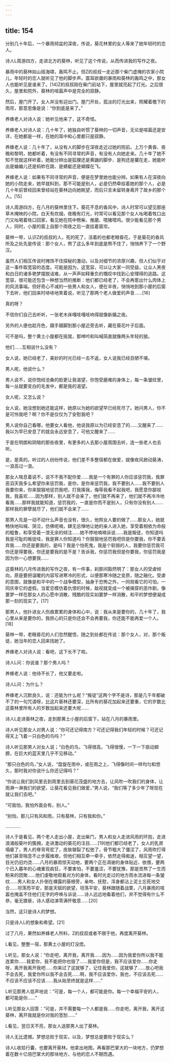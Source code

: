 ```yaml
---
---
---
```

title: 154
---



分别几十年后，一个暴雨倾盆的深夜，传说，葵花林里的女人等来了她年轻时的恋人。

诗人L周游四方，走进北方的葵林，听见了这个传说，从而传进我的写作之夜。

暴雨中的葵林如山摇海啸，轰鸣不止。但Z的叔叔一走近那个柴门虚掩的农家小院儿，年轻时的恋人就听见了他的脚步声。震耳欲聋的暴雨和葵林的轰鸣之中，那女人也能听见是谁来了。[14]Z的叔叔刚在柴门前站下，屋里就亮起了灯光。之后很久，屋里和院外，葵林的喧嚣声中是完全的寂静。

然后，屋门开了。女人并没有迎出门。屋门开处，孤淡的灯光出来，照耀着檐下的雨帘，那意思像是说：“你到底是来了。”

养蜂老人对诗人说：她听见他来了，这不奇怪。

养蜂老人对诗人说：几十年了，她独自听惯了葵林的一切声音，无论是喧嚣还是安详，在她都是一样，在她的耳中和心里都只是寂静。

养蜂老人说：几十年了，从没有人的脚步在深夜走近过她的院前。上万个黄昏、夜晚和黎明，她都听着，有没有不同寻常的声音，有没有人向她走来。几十年了她不知不觉就这样听着，她能分辨出是狐狸还是黄鼬的脚步、是狗还是獾在走，她能听出是蛐蛐儿还是蚂蚱在跳、是蜻蜓还是蝴蝶在飞。

养蜂老人说：如果有不同寻常的声音，便是在梦里她也能分辨。如果有人在深夜向她的小院走来，她早就料到，那不可能是别人，必是仍然牵挂着她的那个人，必是几十年前曾经回来曾经站在葵林边向她眺望，而后只言未留转身离开了故乡的那个人。[15]

诗人周游四方，在八月的葵林里住下。葵花不息的香风中，诗人时常可以望见那座草木掩映的小院，白天有炊烟，夜晚有灯光，时常可以看见那个女人吆喝着牲口出门又吆喝着牲口回家，看见她在院中劈柴、推磨、喂猪喂鸡。很少能看见那个男人，同时，小屋的窗上自那个雨夜之后一直挂着窗帘。

葵林一带，认识Z的叔叔的人，死的死了，活着的也都老眼昏花，于是葵花的香风所及之处先是传说：那个女人，熬了这么多年到底是熬不住了，悄悄养下了一个野汉。

虽然人们相互传说时掩饰不住探秘的激动，以及对细节的浓厚兴趣，但人们似乎对这一事件取宽容的态度。可能是因为，这宽容，可以让大家一同受益，让众人黑夜和白日的诸多艳梦摆脱诘难，从一声声如释重负的慨叹中找到心安理得的逃路。这宽容，很可能还包含一种想当然的推断：他们都已经老了，不会再惹出什么肉体上的风流事端。但好奇心不减的一些男人和女人，便在半夜，悄悄地到那小屋的后窗下去听，他们回来时哧哧地笑着说，听见了那两个老人做爱的声音……[16]

真的呀？

不信你们自己去听听，一张老木床嘎吱嘎吱响得就像新婚之夜。

另外的人便也趁月色，蹑手蹑脚到那小屋近旁去听，藏在葵花叶子后面。

可不是吗，整个黄土小屋都在摇晃，那呻吟和叫喊简直就像两头年轻的狼。

他们……互相说什么没有？

女人说，她已经老了，美妙的时光已经一去不返，女人说我已经丑陋不堪。

男人呢，他说什么？

男人说不，说你饱经沧桑的脸更让我渴望，你饱受磨难的身体上，每一条皱纹里，每一丛就要变白的毛发中，都是我的渴望。

女人呢，又怎么说？

女人说，她没想到她还能这样，她原以为她的欲望早已经死尽了。她问男人，你不是可怜我吧？啊？你不是仅仅为了安慰我吧？

男人说你自己看哪，他要女人看他，他说我原以为已经安息了的……又醒来了……我以为早已安息了的就会永远安息了，可他又醒来了……

于是在明朗和阴暗的那些夜里，有更多的人去那小屋周围去听，连一些老人也去听。

是，是真的。听过的人纷纷传说，他们差不多整宿都在做爱，就像夜风掀动葵涛，一浪高过一浪。

那女人喘息着说不，说不不我不配你爱……我是一个有罪的人你应该惩罚我，我罪恶滔天我多么希望你来惩罚我，是你，是你来惩罚我，我不要别人……我不要别人我要你来，你来狠狠地惩罚我吧，打我揍我，侮辱我看不起我吧，我愿意你鄙视我，我喜欢……因为那样，别人就不会来了，他们就不再来了，他们就不再冷冷地看我……那样我就能知道，惩罚我的，一直是你而不是别人，只有你没有别人……那样我的罪孽就尽了，他们就不会来了……

那男人先是一动不动什么声音也没有，很久，他照女人要的做了……那女人，她就畅快地叫喊、哭泣，仿佛呢喃，肆无忌惮地让她的亲人进入她，享受着相依为命般的粗鲁，和享受着一泄无余的倾注……她不停地喃喃诉说……我是叛徒，你知道吗我是可耻的叛徒哇，我是罪人你知道吗？你狠狠地惩罚我吧但是你要我，你不要丢弃我……你还是要我的，是吗？我是个怕死鬼，我是个软弱的人，我要你惩罚我可你还是得要我，你还是要我的是不是？告诉我，你惩罚我但是你要我，你惩罚我是因为你一心想要我……

这葵林的八月传进我的写作之夜，有一件事，刹那间豁然明了：那女人的受虐倾向，原是要把温暖的内容写进寒冷的形式，以便那寒冷随之变质，随之融化。受虐的意图，就像是和平中的一个战争模型，抽身于恐怖之外，一同观看它的可怕，一同庆幸它的虚假。当爱恋模仿着仇恨的时候，敌视就变成一个被揭穿的恶作剧，像噩梦一样在那女人的心愿中消散，残酷的现实如噩梦一样消散，和平的梦想便凝成那一刻的现实了。[17]

那男人，他扑进女人伤痕累累的身体和心中，说：我从来是要你的，几十年了，我心里从来是要你的，我担心的只是你还会不会再要我，你还能不能再爱一个人。[18]

葵林一带，老眼昏花的人们忽然醒悟，随之到处都在传说：那个女人，对，那个叛徒，她当年的恋人回来找她了。

养蜂老人对诗人说：看吧，这下长不了啦。

诗人L问：你说谁？那个男人吗？

养蜂老人说：他待不长了，他又要走啦。

诗人L问：为什么？

养蜂老人沉默良久，说：还能为什么呢？“叛徒”这两个字不是诗，那是几千年都破不了的一句咒语呀，比这片葵林还要深，比所有的葵花加起来还要重，它的岁数比这葵林里所有人的岁数加起来还要大呢……

诗人L走进葵林之夜，走到那黄土小屋的后窗下，站在八月的暴雨里。

诗人听见那女人对男人说：“你可还记得南方？可还记得我们年轻的时候？可还记得天上飞着一只白色的鸟吗？”

诗人听见那男人对女人说；“白色的鸟，飞得很高，飞得很慢，一下一下扇动翅膀，在巨大的蓝天里几乎不见移动。”

“那只白色的鸟，”女人说，“盘旋在雨中，或在雨之上，飞得像时间一样均匀和悠久，那时我对你说什么你还记得吗？”

“你说让我们到风里去到雨里去到葵花茂盛的地方去，让风吹一吹我们的身体，让雨淋一淋我们的欲望，让葵花看见我们做爱，”男人说，“我们等了多少年了呀现在就让我们去吧。”

“可我怕，我怕外面会有，别人。”

“别怕，那儿只有风和雨，只有葵林，只有我和你。”

…………

诗人于是看见，两个老人走出小屋，走出柴门，男人和女人走进风雨的环抱，走进浪涌般葵叶的簇拥，走进激动的葵花的注目……[19]他们都已经老了，女人的乳房塌瘪了，男人的脊背弯驼了，皮肤皲裂了松弛了，骨节粗大了僵涩了，风雨吹打得他们甚至喘息不止步履维艰，但他们相互牵一牵手，依然走得痴迷，相互望一望，目光仍旧灼烫……八月的暴雨惊天动地，要两个正在凋谢的身体贴近、依偎，要两个已入暮年的心魂重现疯狂，不要害怕，不要羞涩，不要犹豫，那是苦熬了一生而盼来的团聚……他们虔敬地观看对方的身体，看时光走过的地方雨水流进每一条皱纹……男人和女人扑倒在裸露的葵根旁，亲吻、抚慰，浑身都沾上泥土忘死地交合……坦荡而平安，那是天赋的欲望，坦荡平安，葵林跟随着战栗，八月暴雨的喧嚣也掩盖不住他们无字的呼唤与诉说……诗人远远地看着他们，并不觉得有什么不恭，毫无猥亵，诗人感动涕零满怀敬意……[20]

当然，这只是诗人的梦想。

只是诗人L的想象和希望。[21]

过了八月，果然如养蜂老人所料，Z的叔叔或者不限于他，再度离开葵林。

L看见，整整一宿，那黄土小屋的灯没熄。

L听见，那女人说：“你走吧，离开我，离开我……因为……因为我爱你所以我不能连累你……我爱你，我不能把你也毁了……我爱你但是，我不应该爱你……你走呀，离开我离开我吧……你来过了这就够了，记住我爱你，这就够了……放心吧我不会去死，我爱你所以我不会去死……啊，我不应该爱你，我也，不应该去死……不应该不应该不应该……我从始至终就是这样……”

L听见那男人低声地说：“可是，每一个人，都可能是你。每一个幸福平安的人，都可能是你……”

L听见那女人回答：“可是，并不需要每一个人都是我……你走吧，离开我，离开这葵林，离开我就是你对我的宽恕……”

L看见，翌日天不亮，那女人送那男人出了葵林。

诗人无比遗憾。梦想总败于现实，以及，梦想总是要败于现实么？

诗人L收拾行囊，也要离开葵林。他拿出地图，再看那巴掌大的一块地方，仍梦想着在数十亿倍巴掌大的那块地方，与他的恋人不期而遇。